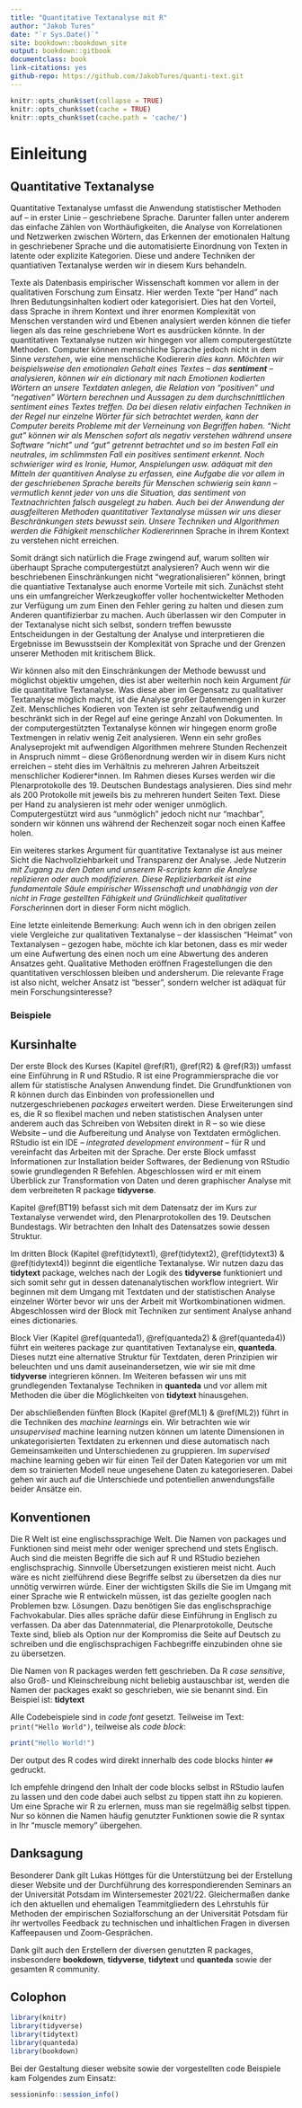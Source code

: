 ```yaml
--- 
title: "Quantitative Textanalyse mit R"
author: "Jakob Tures"
date: "`r Sys.Date()`"
site: bookdown::bookdown_site
output: bookdown::gitbook
documentclass: book
link-citations: yes
github-repo: https://github.com/JakobTures/quanti-text.git
---
```


``` r
knitr::opts_chunk$set(collapse = TRUE)
knitr::opts_chunk$set(cache = TRUE)
knitr::opts_chunk$set(cache.path = 'cache/')
```

# Einleitung {-}

## Quantitative Textanalyse {-}

Quantitative Textanalyse umfasst die Anwendung statistischer Methoden auf -- in
erster Linie -- geschriebene Sprache. Darunter fallen unter anderem das einfache
Zählen von Worthäufigkeiten, die Analyse von Korrelationen und Netzwerken
zwischen Wörtern, das Erkennen der emotionalen Haltung in geschriebener Sprache
und die automatisierte Einordnung von Texten in latente oder explizite
Kategorien. Diese und andere Techniken der quantiativen Textanalyse werden wir
in diesem Kurs behandeln.

Texte als Datenbasis empirischer Wissenschaft kommen vor allem in der
qualitativen Forschung zum Einsatz. Hier werden Texte "per Hand" nach Ihren
Bedutungsinhalten kodiert oder kategorisiert. Dies hat den Vorteil, dass Sprache
in ihrem Kontext und ihrer enormen Komplexität von Menschen verstanden wird und
Ebenen analysiert werden können die tiefer liegen als das reine geschriebene
Wort es ausdrücken könnte. In der quantitativen Textanalyse nutzen wir hingegen
vor allem computergestützte Methoden. Computer können menschliche Sprache jedoch
nicht in dem Sinne *verstehen*, wie eine menschliche Kodierer*in dies kann.
Möchten wir beispielsweise den emotionalen Gehalt eines Textes -- das
**sentiment** -- analysieren, können wir ein dictionary mit nach Emotionen
kodierten Wörtern an unsere Textdaten anlegen, die Relation von "positiven" und
"negativen" Wörtern berechnen und Aussagen zu dem durchschnittlichen sentiment
eines Textes treffen. Da bei diesen relativ einfachen Techniken in der Regel
nur einzelne Wörter für sich betrachtet werden, kann der Computer bereits
Probleme mit der Verneinung von Begriffen haben. "Nicht gut" können wir als
Menschen sofort als negativ verstehen während unsere Software "nicht" und "gut"
getrennt betrachtet und so im besten Fall ein neutrales, im schlimmsten Fall ein
positives sentiment erkennt. Noch schwieriger wird es Ironie, Humor,
Anspielungen usw. adäquat mit den Mitteln der quantitiven Analyse zu erfassen,
eine Aufgabe die vor allem in der geschriebenen Sprache bereits für Menschen
schwierig sein kann -- vermutlich kennt jeder von uns die Situation, das
sentiment von Textnachrichten falsch ausgelegt zu haben. Auch bei der Anwendung
der ausgfeilteren Methoden quantitativer Textanalyse müssen wir uns dieser
Beschränkungen stets bewusst sein. Unsere Techniken und Algorithmen werden die
Fähigkeit menschlicher Kodierer*innen Sprache in ihrem Kontext zu verstehen
nicht erreichen.

Somit drängt sich natürlich die Frage zwingend auf, warum sollten wir überhaupt
Sprache computergestützt analysieren? Auch wenn wir die beschriebenen
Einschränkungen nicht "wegrationalisieren" können, bringt die quantiative
Textanalyse auch enorme Vorteile mit sich. Zunächst steht uns ein umfangreicher
Werkzeugkoffer voller hochentwickelter Methoden zur Verfügung um zum Einen den
Fehler gering zu halten und diesen zum Anderen quantifizierbar zu machen. Auch
überlassen wir den Computer in der Textanalyse nicht sich selbst, sondern
treffen bewusste Entscheidungen in der Gestaltung der Analyse und interpretieren
die Ergebnisse im Bewusstsein der Komplexität von Sprache und der Grenzen
unserer Methoden mit kritischem Blick.

Wir können also mit den Einschränkungen der Methode bewusst und möglichst
objektiv umgehen, dies ist aber weiterhin noch kein Argument *für* die
quantitative Textanalyse. Was diese aber im Gegensatz zu qualitativer
Textanalyse möglich macht, ist die Analyse großer Datenmengen in kurzer Zeit.
Menschliches Kodieren von Texten ist sehr zeitaufwendig und beschränkt sich in
der Regel auf eine geringe Anzahl von Dokumenten. In der computergestützten
Textanalyse können wir hingegen enorm große Textmengen in relativ wenig Zeit
analysieren. Wenn ein sehr großes Analyseprojekt mit aufwendigen Algorithmen
mehrere Stunden Rechenzeit in Anspruch nimmt -- diese Größenordnung werden wir
in disem Kurs nicht erreichen -- steht dies im Verhältnis zu mehreren Jahren
Arbeitszeit menschlicher Kodierer*innen. Im Rahmen dieses Kurses werden wir die
Plenarprotokolle des 19. Deutschen Bundestags analysieren. Dies sind mehr als
200 Protokolle mit jeweils bis zu mehreren hundert Seiten Text. Diese per Hand
zu analysieren ist mehr oder weniger unmöglich. Computergestützt wird aus
"unmöglich" jedoch nicht nur "machbar", sondern wir können uns während der
Rechenzeit sogar noch einen Kaffee holen. 

Ein weiteres starkes Argument für quantitative Textanalyse ist aus meiner Sicht
die Nachvollziehbarkeit und Transparenz der Analyse. Jede Nutzer*in mit Zugang
zu den Daten und unserem R-scripts kann die Analyse replizieren oder auch
modifizieren. Diese Replizierbarkeit ist eine fundamentale Säule empirischer
Wissenschaft und unabhängig von der nicht in Frage gestellten Fähigkeit und
Gründlichkeit qualitativer Forscher*innen dort in dieser Form nicht möglich.

Eine letzte einleitende Bemerkung: Auch wenn ich in den obrigen zeilen viele
Vergleiche zur qualitativen Textanalyse -- der klassischen "Heimat" von
Textanalysen -- gezogen habe, möchte ich klar betonen, dass es mir weder um eine
Aufwertung des einen noch um eine Abwertung des anderen Ansatzes geht.
Qualitative Methoden eröffnen Fragestellungen die den quantitativen verschlossen
bleiben und andersherum. Die relevante Frage ist also nicht, welcher Ansatz ist
"besser", sondern welcher ist adäquat für mein Forschungsinteresse? 


### Beispiele {-}


## Kursinhalte {-}

Der erste Block des Kurses (Kapitel \@ref(R1), \@ref(R2) & \@ref(R3)) umfasst
eine Einführung in R und RStudio. R ist eine Programmiersprache die vor allem
für statistische Analysen Anwendung findet. Die Grundfunktionen von R können
durch das Einbinden von professionellen und nutzergeschriebenen *packages*
erweitert werden. Diese Erweiterungen sind es, die R so flexibel machen und
neben statistischen Analysen unter anderem auch das Schreiben von Websiten
direkt in R -- so wie diese Website -- und die Aufbereitung und Analyse von
Textdaten ermöglichen. RStudio ist ein IDE -- 
*integrated development environment* -- für R und vereinfacht das Arbeiten mit
der Sprache. Der erste Block umfasst Informationen zur Installation beider
Softwares, der Bedienung von RStudio sowie grundlegenden R Befehlen.
Abgeschlossen wird er mit einem Überblick zur Transformation von Daten und deren
graphischer Analyse mit dem verbreiteten R package **tidyverse**.

Kapitel \@ref(BT19) befasst sich mit dem Datensatz der im Kurs zur Textanalyse
verwendet wird, den Plenarprotokollen des 19. Deutschen Bundestags. Wir
betrachten den Inhalt des Datensatzes sowie dessen Struktur.

Im dritten Block (Kapitel \@ref(tidytext1), \@ref(tidytext2), \@ref(tidytext3) &
\@ref(tidytext4)) beginnt die eigentliche Textanalyse. Wir nutzen dazu das
**tidytext** package, welches nach der Logik des **tidyverse** funktioniert und
sich somit sehr gut in dessen datenanalytischen workflow integriert. Wir
beginnen mit dem Umgang mit Textdaten und der statistischen Analyse einzelner
Wörter bevor wir uns der Arbeit mit Wortkombinationen widmen. Abgeschlossen wird
der Block mit Techniken zur sentiment Analyse anhand eines dictionaries.

Block Vier (Kapitel \@ref(quanteda1), \@ref(quanteda2) & \@ref(quanteda4)) führt
ein weiteres package zur quantitativen Textanalyse ein, **quanteda**. Dieses
nutzt eine alternative Struktur für Textdaten, deren Prinzipien wir beleuchten
und uns damit auseinandersetzen, wie wir sie mit dme **tidyverse** integrieren
können. Im Weiteren befassen wir uns mit grundlegenden Textanalyse Techniken in
**quanteda** und vor allem mit Methoden die über die Möglichkeiten von
**tidytext** hinausgehen.

Der abschließenden fünften Block (Kapitel \@ref(ML1) & \@ref(ML2)) führt in die
Techniken des *machine learnings* ein. Wir betrachten wie wir *unsupervised*
machine learning nutzen können um latente Dimensionen in unkategorisierten
Textdaten zu erkennen und diese automatisch nach Gemeinsamkeiten und
Unterschiedenen zu gruppieren. Im *supervised* machine learning geben wir für
einen Teil der Daten Kategorien vor um mit dem so trainierten Modell neue
ungesehene Daten zu kategorieseren. Dabei gehen wir auch auf die Unterschiede
und potentiellen anwendungsfälle beider Ansätze ein.



## Konventionen {-}

Die R Welt ist eine englischssprachige Welt. Die Namen von packages und
Funktionen sind meist mehr oder weniger sprechend und stets Englisch. Auch sind
die meisten Begriffe die sich auf R und RStudio beziehen englischsprachig.
Sinnvolle Übersetzungen existieren meist nicht. Auch wäre es nicht zielführend
diese Begriffe selbst zu übersetzen da dies nur unnötig verwirren würde. Einer
der wichtigsten Skills die Sie im Umgang mit einer Sprache wie R entwickeln
müssen, ist das gezielte googlen nach Problemen bzw. Lösungen. Dazu benötigen
Sie das englischsprachige Fachvokabular. Dies alles spräche dafür diese
Einführung in Englisch zu verfassen. Da aber das Datennmaterial, die
Plenarprotokolle, Deutsche Texte sind, blieb als Option nur der Kompromiss die
Seite auf Deutsch zu schreiben und die englischsprachigen Fachbegriffe
einzubinden ohne sie zu übersetzen.

Die Namen von R packages werden fett geschrieben. Da R *case sensitive*,
also Groß- und Kleinschreibung nicht beliebig austauschbar ist, werden die Namen
der packages exakt so geschrieben, wie sie benannt sind. Ein Beispiel ist:
**tidytext**

Alle Codebeispiele sind in *code font* gesetzt. Teilweise im Text:
`print("Hello World")`, teilweise als *code block*:

``` r
print("Hello World!")
```

Der output des R codes wird direkt innerhalb des code blocks hinter `##`
gedruckt.

Ich empfehle dringend den Inhalt der code blocks selbst in RStudio laufen zu
lassen und den code dabei auch selbst zu tippen statt ihn zu kopieren. Um eine
Sprache wir R zu erlernen, muss man sie regelmäßig selbst tippen. Nur so können
die Namen häufig genutzter Funktionen sowie die R syntax in Ihr "muscle memory"
übergehen.


## Danksagung {-}

Besonderer Dank gilt Lukas Höttges für die Unterstützung bei der Erstellung
dieser Website und der Durchführung des korrespondierenden Seminars an der
Universität Potsdam im Wintersemester 2021/22. Gleichermaßen danke ich den
aktuellen und ehemaligen Teammitgliedern des Lehrstuhls für Methoden der
empirischen Sozialforschung an der Universität Potsdam für ihr wertvolles
Feedback zu technischen und inhaltlichen Fragen in diversen Kaffeepausen und
Zoom-Gesprächen.

Dank gilt auch den Erstellern der diversen genutzten R packages, insbesondere
**bookdown**, **tidyverse**, **tidytext** und **quanteda** sowie der gesamten
R community.

## Colophon {-}

``` r
library(knitr)
library(tidyverse)
library(tidytext)
library(quanteda)
library(bookdown)
```

Bei der Gestaltung dieser website sowie der vorgestellten code Beispiele kam
Folgendes zum Einsatz:

``` r
sessioninfo::session_info()
```
